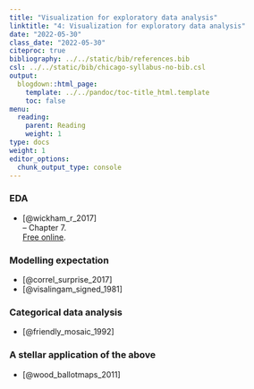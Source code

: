 ```yaml
---
title: "Visualization for exploratory data analysis"
linktitle: "4: Visualization for exploratory data analysis"
date: "2022-05-30"
class_date: "2022-05-30"
citeproc: true
bibliography: ../../static/bib/references.bib
csl: ../../static/bib/chicago-syllabus-no-bib.csl
output:
  blogdown::html_page:
    template: ../../pandoc/toc-title_html.template
    toc: false
menu:
  reading:
    parent: Reading
    weight: 1
type: docs
weight: 1
editor_options:
  chunk_output_type: console
---
```



### EDA

- [@wickham_r_2017]\
-- Chapter 7.\
[Free online](https://r4ds.had.co.nz/).

### Modelling expectation

- [@correl_surprise_2017]
- [@visalingam_signed_1981]

### Categorical data analysis

- [@friendly_mosaic_1992]

### A stellar application of the above

- [@wood_ballotmaps_2011]
